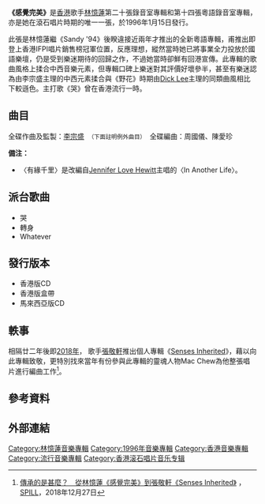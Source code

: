 {{Infobox Album 
| Name		= 感覺完美
| Type		= [[專輯|專輯]]
| Artist	= [[林憶蓮|林憶蓮]] 
| Cover		= Sandylam_feelperfect.jpg
| Released  	= 1996年1月15日
| Length        = 45:37
| Genre		= [[粵語流行音樂|粵語流行音樂]] 
| Label		= [[滾石唱片_(香港)|滾石唱片 (香港)]]
| Producer	= [[李宗盛|李宗盛]]
| Last album	= [[Open_Up_(林憶蓮專輯)|Open Up]]<br />(1995)
| This album	= '''感覺完美'''<br />(1996)
| Next album	= [[I_Swear_(林憶蓮專輯)|I Swear]]<br />(1996)
}}

'''《感覺完美》'''是[[香港|香港]]歌手[[林憶蓮|林憶蓮]]第二十張錄音室專輯和第十四張粵語錄音室專輯，亦是她在滾石唱片時期的唯一一張，於1996年1月15日發行。

此張是林憶蓮繼《Sandy '94》後睽違接近兩年才推出的全新粵語專輯，甫推出即登上香港IFPI唱片銷售榜冠軍位置，反應理想，縱然當時她已將事業全力投放於國語樂壇，仍是受到樂迷期待的回歸之作，不過她當時卻鮮有回港宣傳。此專輯的歌曲風格上揉合中西音樂元素，但專輯口碑上樂迷對其評價好壞參半，甚至有樂迷認為由李宗盛主理的中西元素揉合與《野花》時期由[[Dick_Lee|Dick Lee]]主理的同類曲風相比下較遜色。主打歌《哭》曾在香港流行一時。

==曲目==
全碟作曲及監製：[[李宗盛|李宗盛]]　<small>（下面註明例外曲目）</small>　全碟編曲：周國儀、陳愛珍　　
{{Tracklist/common
| collapsed = 
| headline = 
| font_size = 
| total_length = 45:37

| writing_credits = 
| music_credits = yes
| lyrics_credits = yes
| arranger_credits = no
| producer_credits = 
| extra_column = 
| longnote_column =

| title1 = 天衣無縫
| note1 = 
| longnote1 = 
| lyrics1 = [[林夕|林夕]]
| producer1 = 
| extra1 = 
| length1 = 5:00

| title2 = 哭
| note2 = 
| lyrics2 = [[林振強|林振強]]
| producer2 = 
| extra2 = 
| length2 = 4:09

| title3 = 感覺完美
| note3 = 作曲：[[Dick_Lee|Dick Lee]]
| lyrics3 = [[潘源良|潘源良]]
| producer3 = 
| extra3 = 
| length3 = 4:07

| title4 = 轉身
| note4 = 
| longnote4 = 
| lyrics4 = [[周耀輝|周耀輝]]
| producer4 = 
| extra4 = 
| length4 = 4:31

| title5 = 傾慕
| note5 = 
| longnote5 = 
| lyrics5 = [[李雄_(填詞人)|李雄]]
| producer5 = 
| extra5 = 
| length5 = 5:07

| title6 = Whatever
| note6 = 
| longnote6 = 
| lyrics6 = 李雄
| producer6 = 
| extra6 = 
| length6 = 4:45

| title7 = 世界快樂
| note7 = 
| longnote7 = 
| lyrics7 = [[周禮茂|周禮茂]]
| producer7 = 
| extra7 = 
| length7 = 3:51

| title8 = 有緣千里
| note8 = 作曲：Sam Lober
| longnote8 = 
| lyrics8 = 周禮茂
| producer8 = 
| extra8 = 
| length8 = 4:25

| title9 = 開始
| note9 = 
| longnote9 = 
| lyrics9 = 周禮茂
| producer9 = 
| extra9 = 
| length9 = 4:23

| title10 = 勇敢
| note10 = 
| lyrics10 = 周禮茂
| producer10 = 
| extra10 = 
| length10 = 5:13
}}

'''備注：'''
*〈有緣千里〉是改編自[[詹妮弗·洛芙·休伊特|Jennifer Love Hewitt]]主唱的〈In Another Life〉。

==派台歌曲==
*哭
*轉身
*Whatever

==發行版本==
*香港版CD
*香港版盒帶
*馬來西亞版CD

==軼事==
相隔廿二年後即[[2018年|2018年]]， 歌手[[張敬軒|張敬軒]]推出個人專輯《[[Senses_Inherited|Senses Inherited]]》，藉以向此專輯致敬，更特別找來當年有份參與此專輯的靈魂人物Mac Chew為他整張唱片進行編曲工作<ref>[https://www.spill.hk/music/sandy-lam-feeling-perfect-hins-cheung-senses-inherited/ 傳承的是甚麼？　從林憶蓮《感覺完美》到張敬軒《Senses Inherited》] {{Wayback|url=https://www.spill.hk/music/sandy-lam-feeling-perfect-hins-cheung-senses-inherited/ |date=20190101100824 }}，[[SPILL|SPILL]]，2018年12月27日</ref>。

==參考資料==
{{reflist}}

==外部連結==

{{林憶蓮}}
[[Category:林憶蓮音樂專輯|Category:林憶蓮音樂專輯]]
[[Category:1996年音樂專輯|Category:1996年音樂專輯]]
[[Category:香港音樂專輯|Category:香港音樂專輯]]
[[Category:流行音樂專輯|Category:流行音樂專輯]]
[[Category:香港滚石唱片音乐专辑|Category:香港滚石唱片音乐专辑]]
